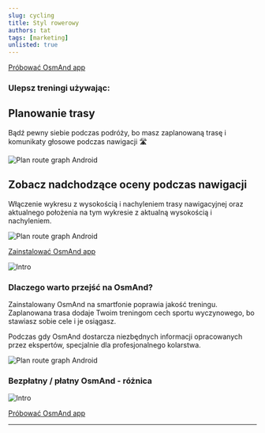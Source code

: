 ```yaml
---
slug: cycling
title: Styl rowerowy
authors: tat
tags: [marketing]
unlisted: true
---
```



<div className="my-page-wrapper">
<usercounter />
</div>

<div class="promobutton">
    <a class="button--black" href='https://osmand.net/apps/'>Próbować OsmAnd app</a>
</div>

<MyScript2 />

### Ulepsz treningi używając:

## Planowanie trasy

Bądź pewny siebie podczas podróży, bo masz zaplanowaną trasę i komunikaty głosowe podczas nawigacji 🛣️ 

![Plan route graph Android](@site/static/img/settings/plan_route_graph_android.png)

## Zobacz nadchodzące oceny podczas nawigacji

Włączenie wykresu z wysokością i nachyleniem trasy nawigacyjnej oraz aktualnego położenia na tym wykresie z aktualną wysokością i nachyleniem.

![Plan route graph Android](@site/static/img/settings/plan_route_graph_android.png)

<div class="promobutton">
    <a class="button--black" href='https://osmand.net/apps/'>Zainstalować OsmAnd app</a>
</div>

![Intro](./polish2.jpg)

### Dlaczego warto przejść na OsmAnd?

Zainstalowany OsmAnd na smartfonie poprawia jakość treningu. Zaplanowana trasa dodaje Twoim treningom cech sportu wyczynowego, bo stawiasz sobie cele i je osiągasz. 

Podczas gdy OsmAnd dostarcza niezbędnych informacji opracowanych przez ekspertów, specjalnie dla profesjonalnego kolarstwa.

![Plan route graph Android](@site/static/img/settings/plan_route_graph_android.png)

### Bezpłatny / płatny OsmAnd - różnica

![Intro](./freepro2.png)

<div class="promobutton">
    <a class="button--black" href='https://osmand.net/apps/'>Próbować OsmAnd app</a>
</div>


_________________________________________________

<LinksSocial/>
<LinksTelegram/>
<AppleStore/>
<AndroidStore/>
